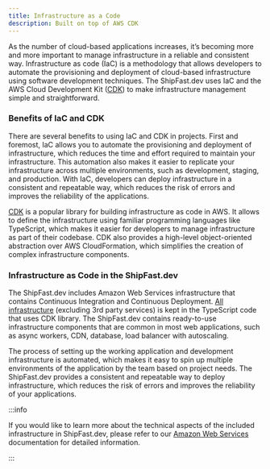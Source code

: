```yaml
---
title: Infrastructure as a Code
description: Built on top of AWS CDK
---
```


As the number of cloud-based applications increases, it’s becoming more and more important to manage infrastructure in a
reliable and consistent way. Infrastructure as code (IaC) is a methodology that allows developers to automate the
provisioning and deployment of cloud-based infrastructure using software development techniques. The ShipFast.dev
uses IaC and the AWS Cloud Development Kit ([CDK](https://docs.aws.amazon.com/cdk/index.html)) to make infrastructure
management simple and straightforward.

### Benefits of IaC and CDK

There are several benefits to using IaC and CDK in projects. First and foremost, IaC allows you to automate the
provisioning and deployment of infrastructure, which reduces the time and effort required to maintain your
infrastructure. This automation also makes it easier to replicate your infrastructure across multiple environments,
such as development, staging, and production. With IaC, developers can deploy infrastructure in a consistent and
repeatable way, which reduces the risk of errors and improves the reliability of the applications.

[CDK](https://docs.aws.amazon.com/cdk/index.html) is a popular library for building infrastructure as code in AWS. It
allows to define the infrastructure using familiar programming languages like TypeScript, which makes it easier for
developers to manage infrastructure as part of their codebase. CDK also provides a high-level object-oriented
abstraction over AWS CloudFormation, which simplifies the creation of complex infrastructure components.

### Infrastructure as Code in the ShipFast.dev

The ShipFast.dev includes Amazon Web Services infrastructure that contains Continuous Integration and
Continuous Deployment. [All infrastructure](/introduction/architecture#system-architecture-diagram) (excluding 3rd
party services) is kept in the TypeScript code that uses CDK library. The ShipFast.dev contains ready-to-use
infrastructure components that are common in most web applications, such as async workers, CDN, database, load balancer
with autoscaling.


The process of setting up the working application and development infrastructure is automated, which makes it easy to
spin up multiple environments of the application by the team based on project needs. The ShipFast.dev provides a
consistent and repeatable way to deploy infrastructure, which reduces the risk of errors and improves the reliability
of your applications.

:::info

If you would like to learn more about the technical aspects of the included infrastructure in ShipFast.dev, please
refer to our [Amazon Web Services](../../aws) documentation for detailed information.

:::